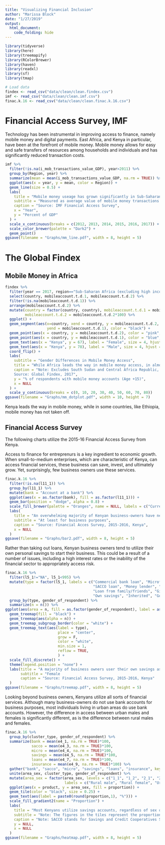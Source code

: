 ```yaml
---
title: "Visualizing Financial Inclusion"
author: "Marissa Block"
date: "1/27/2019"
output:
  html_document:    
    code_folding: hide
---
```



```r
library(tidyverse)
library(here)
library(treemapify)
library(RColorBrewer)
library(haven)
library(readxl)
library(sf)
library(tmap)

# Load data
findex <- read_csv("data/clean/clean.findex.csv")
imf <- read_csv("data/clean/clean.imf.csv")
finac.k.16 <- read_csv("data/clean/clean.finac.k.16.csv")

```


# Financial Access Survey, IMF
Technology has been instrumental in improving access to finance, namely mobile money and digital payments. East Africa, and Kenya in particular, have been at the forefront of mobile money. Mobile money allows for easy and safe transfers of resources among households and individuals and has significantly reduced transaction costs.
```r
imf %>%
  filter(!is.na(i_mob_transactions_value_GDP), year>2011) %>%
  group_by(Region, year) %>%
  summarize(mean = mean(i_mob_transactions_value_GDP, na.rm = TRUE)) %>%
  ggplot(aes(x = year, y = mean, color = Region)) +
  geom_line(size = 0.5) +
  labs(
    title = "Mobile money useage has grown significantly in Sub-Saharan Africa",
    subtitle = "Measured as average value of mobile money transactions (% of GDP)",
    caption = "Source: IMF Financial Access Survey",
    x = "Year",
    y = "Percent of GDP"
  ) +
  scale_x_continuous(breaks = c(2012, 2013, 2014, 2015, 2016, 2017)) +
  scale_color_brewer(palette = "Dark2") +
  geom_point()
ggsave(filename = "Graphs/mm_line.pdf", width = 8, height = 5)

```

# The Global Findex
## Mobile Money in Africa

```r
findex %>%
  filter(year == 2017, region=="Sub-Saharan Africa (excluding high income)") %>%
  select(country, mobileaccount.t.d.1, mobileaccount.t.d.2) %>%
  filter(!is.na(mobileaccount.t.d.1)) %>%
  arrange(mobileaccount.t.d.2) %>%
  mutate(country = factor(country, country), mobileaccount.t.d.1 = mobileaccount.t.d.1*100, 
         mobileaccount.t.d.2 = mobileaccount.t.d.2*100) %>%
  ggplot() +
  geom_segment(aes(x=country, xend = country, y = mobileaccount.t.d.2,
                   yend = mobileaccount.t.d.1), color = "black") +
  geom_point(aes(x = country, y = mobileaccount.t.d.2), color = "pink", size = 2) +
  geom_point(aes(x = country, y = mobileaccount.t.d.1), color = "blue", size = 2) +
  geom_text(aes(x = "Kenya", y = 67), label = "Female", size = 4, hjust = 0, nudge_y = -3) +
  geom_text(aes(x = "Kenya", y = 78), label = "Male", size = 4, hjust = 0) +
  coord_flip() +
  labs(
    subtitle = "Gender Differences in Mobile Money Access",
    title = "While Africa leads the way in mobile money access, in almost all countries, \n a higher proportion of males have mobile money accounts",
    caption = "Note: Excludes South Sudan and Central Africa Republic, for which there is no data.
    Source: Global Findex, 2017",
    y = "% of respondents with mobile money accounts (Age +15)",
    x = NULL
  ) +
  scale_y_continuous(breaks = c(0, 10, 20, 30, 40, 50, 60, 70, 80))
ggsave(filename = "Graphs/mm_dotplot.pdf", width = 10, height = 7)

```
Kenya leads the way in mobile money, while in some countries, like Ethiopia, mobile money has not taken off. 


## Financial Access Survey

The following charts utilize the 2015-16 Financial Access Survey from Kenya.

Access to finance for entreprenurs is a key ingredient to economic growth. When small-to-medium enterprises, which are characteristic of Kenya, can access financial services, these business can save, invest, and ultimately grow. Yet, surprisingly, few business owners use these services.
```r
finac.k.16 %>%
  filter(!is.na(l11_1)) %>%
  group_by(l11_1) %>%
  mutate(bank = "Account at a bank") %>%
  ggplot(aes(x = as.factor(bank), fill = as.factor(l11_1))) +
  geom_bar(position = "dodge", alpha = 0.8) +
  scale_fill_brewer(palette = "Oranges", name = NULL, labels = c("Currently use", "Used to use", "Never used")) +
  labs(
    title = "An overwhelming majority of Kenyan business-owners have never used a bank account",
    subtitle = "At least for business purposes",
    caption = "Source: Financial Acces Survey, 2015-2016, Kenya",
    x = NULL
  )
ggsave(filename = "Graphs/bar2.pdf", width = 8, height = 5)
```

Rather than taking out loans, Kenyan business owners tend to utilize their own personal savings to start their business. This could be a result of a number of issues, including a high interest rates or the inability of the financial sector to appropriately access risk.
```r
finac.k.16 %>%
  filter(l5_1!="NA", l5_1<995) %>%
  mutate(type = factor(l5_1, labels = c("Commercial bank loan", "Microfinance loan",
                                        "SACCO loan", "Money lender", "Chama (Savings group)", 
                                        "Loan from family/friends", "Gift from family/friends", "Income from another business", "Sale of assets", 
                                        "Own savings", "Inherited", "Government fund", "Other", "Don't know", "Mobile" ))) %>%
  group_by(type, gender_of_respondent) %>%
  summarize(n = n()) %>%
ggplot(aes(area = n, fill = as.factor(gender_of_respondent), label = as.character(type), subgroup = as.factor(gender_of_respondent))) +
  geom_treemap(fill = "black") +
  geom_treemap(aes(alpha = n)) +
  geom_treemap_subgroup_border(color = "white") +
  geom_treemap_text(aes(label = type),
                        place = "center",
                        grow = F,
                        color = "white",
                        min.size = 1,
                        reflow = TRUE,
                        ) +
  scale_fill_discrete() +
  theme(legend.position = "none") +
  labs(title = "A majority of business owners user their own savings as start-up capital \n rather than loans",
       subtitle = "Female                                                                                                                              Male",
       caption = "Source: Financial Access Survey, 2015-2016, Kenya"
  )
ggsave(filename = "Graphs/treemap.pdf", width = 8, height = 5)
```

Looking beyond business owners, Kenyans utilize all sorts of financial services. Although many business-owners do not use bank accounts for business purposes, most individuals living in urban areas do use bank accounts. However, the difference in access between urban males and females is significantly different, as is the difference between rural males and females.
```r

finac.k.16 %>%
  group_by(cluster_type, gender_of_respondent) %>%
  summarize(bank = mean(e4_1, na.rm = TRUE)*100,
            sacco = mean(e4_3, na.rm = TRUE)*100,
            micro = mean(e4_4, na.rm = TRUE)*100,
            savings = mean(e4_5, na.rm = TRUE)*100,
            loans = mean(e4_7, na.rm = TRUE)*100,
            insurance = mean(e4_9, na.rm = TRUE)*100) %>%
  gather("bank", "sacco", "micro", "savings", "loans", "insurance", key = "product", value = "proportion") %>%
  unite(area_sex, cluster_type, gender_of_respondent) %>%
  mutate(area_sex = factor(area_sex, levels = c("1_1", "1_2", "2_1", "2_2"),
                           labels = c("Rural male", "Rural female", "Urban male", "Urban female"))) %>%
  ggplot(aes(x = product, y = area_sex, fill = proportion)) +
  geom_tile(color = "black", size = 0.25) +
  geom_text(aes(label = paste0(round(proportion,1), "%"))) +
  scale_fill_gradient2(name = "Proportion") +
  labs(
    title = "Most Kenyans utilize savings accounts, regardless of sex or location",
    subtitle = "Note: The figures in the tiles represent the proportion of individuals with particular financial products by sex and area",
    caption = "Note: SACCO stands for Savings and Credit Cooperatives Societies \n Source: Financial Access Survey, Kenya",
    y = NULL,
    x = NULL
  )
ggsave(filename = "Graphs/heatmap.pdf", width = 8, height = 5)
```

